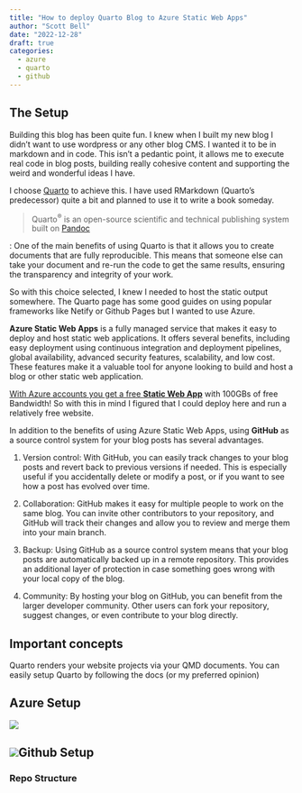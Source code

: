 ---
title: "How to deploy Quarto Blog to Azure Static Web Apps"
author: "Scott Bell"
date: "2022-12-28"
draft: true
categories: 
  - azure
  - quarto 
  - github 
---

## The Setup

Building this blog has been quite fun. I knew when I built my new blog I didn't want to use wordpress or any other blog CMS. I wanted it to be in markdown and in code. This isn't a pedantic point, it allows me to execute real code in blog posts, building really cohesive content and supporting the weird and wonderful ideas I have.

I choose [Quarto](https://quarto.org/) to achieve this. I have used RMarkdown (Quarto's predecessor) quite a bit and planned to use it to write a book someday.

> Quarto^®^ is an open-source scientific and technical publishing system built on [Pandoc](https://pandoc.org/)

: One of the main benefits of using Quarto is that it allows you to create documents that are fully reproducible. This means that someone else can take your document and re-run the code to get the same results, ensuring the transparency and integrity of your work.

So with this choice selected, I knew I needed to host the static output somewhere. The Quarto page has some good guides on using popular frameworks like Netify or Github Pages but I wanted to use Azure.

**Azure Static Web Apps** is a fully managed service that makes it easy to deploy and host static web applications. It offers several benefits, including easy deployment using continuous integration and deployment pipelines, global availability, advanced security features, scalability, and low cost. These features make it a valuable tool for anyone looking to build and host a blog or other static web application.

[With Azure accounts you get a free **Static Web App**](https://azure.microsoft.com/en-us/pricing/details/app-service/static/) with 100GBs of free Bandwidth! So with this in mind I figured that I could deploy here and run a relatively free website.

In addition to the benefits of using Azure Static Web Apps, using **GitHub** as a source control system for your blog posts has several advantages.

1.  Version control: With GitHub, you can easily track changes to your blog posts and revert back to previous versions if needed. This is especially useful if you accidentally delete or modify a post, or if you want to see how a post has evolved over time.

2.  Collaboration: GitHub makes it easy for multiple people to work on the same blog. You can invite other contributors to your repository, and GitHub will track their changes and allow you to review and merge them into your main branch.

3.  Backup: Using GitHub as a source control system means that your blog posts are automatically backed up in a remote repository. This provides an additional layer of protection in case something goes wrong with your local copy of the blog.

4.  Community: By hosting your blog on GitHub, you can benefit from the larger developer community. Other users can fork your repository, suggest changes, or even contribute to your blog directly.

## Important concepts

Quarto renders your website projects via your QMD documents. You can easily setup Quarto by following the docs (or my preferred opinion)

## Azure Setup

![](images/image-1397966711.png)

## ![](images/image-1524747583.png)Github Setup

### Repo Structure
